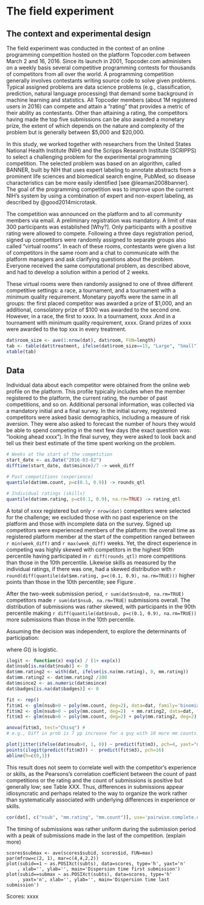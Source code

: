 The field experiment
=====================

The context and experimental design
--------------------------------------------

The field experiment was conducted in the context of an online programming competition hosted on the platform Topcoder.com between March 2 and 16, 2016. Since its launch in 2001, Topcoder.com administers on a weekly basis several competitive programming contests for thousands of competitors from all over the world. A programming competition generally involves contestants writing source code to solve given problems. Typical assigned problems are data science problems (e.g., classification, prediction, natural language processing) that demand some background in machine learning and statistics. All Topcoder members (about 1M registered users in 2016) can compete and attain a "rating" that provides a metric of their ability as contestants. Other than attaining a rating, the competitors having made the top five submissions can be also awarded a monetary prize, the extent of which depends on the nature and complexity of the problem but is generally between $5,000 and $20,000.

In this study, we worked together with researchers from the United States National Health Institute (NIH) and the Scripps Research Institute (SCRIPPS) to select a challenging problem for the experimental programming competition. The selected problem was based on an algorithm, called BANNER, built by NIH that uses expert labeling to annotate abstracts from a prominent life sciences and biomedical search engine, PubMed, so disease characteristics can be more easily identified [see @leaman2008banner]. The goal of the programming competition was to improve upon the current NIH's system by using a combination of expert and non-expert labeling, as described by @good2014microtask.

The competition was announced on the platform and to all community members via email. A preliminary registration was mandatory. A limit of max 300 participants was established [Why?]. Only participants with a positive rating were allowed to compete. Following a three days registration period, signed up competitors were randomly assigned to separate groups also called "virtual rooms". In each of these rooms, contestants were given a list of competitors in the same room and a chat to communicate with the platform managers and ask clarifying questions about the problem. Everyone received the same computational problem, as described above, and had to develop a solution within a period of 2 weeks.

These virtual rooms were then randomly assigned to one of three different competitive settings: a race, a tournament, and a tournament with a minimum quality requirement. Monetary payoffs were the same in all groups: the first placed competitor was awarded a prize of $1,000, and an additional, consolatory prize of $100 was awarded to the second one. However, in a race, the first to xxxx. In a tournament, xxxx .And in a tournament with minimum quality requirement, xxxx. Grand prizes of xxxx were awarded to the top xxx in every treatment. 

```r
dat$room_size <- ave(1:nrow(dat), dat$room, FUN=length)
tab <- table(dat$treatment, ifelse(dat$room_size==15, "Large", "Small"))
xtable(tab)
```
  
Data
---------

Individual data about each competitor were obtained from the online web profile on the platform. This profile typically includes when the member registered to the platform,  the current rating, the number of past competitions, and so on. Additional personal information,  was collected via a mandatory initial and a final survey.  In the initial survey, registered competitors were asked basic demographics, including a measure of risk aversion. They were also asked to forecast the number of hours they would be able to spend competing in the next few days (the exact question was: "looking ahead xxxx").  In the final survey, they were asked to look back and tell us their best estimate of the time spent working on the problem.


```r
# Weeks at the start of the competition
start_date <- as.Date("2016-03-02")
difftime(start_date, dat$msince)/7 -> week_diff

# Past competitions (experience)
quantile(dat$mm.count, p=c(0.1, 0.9)) -> rounds_qtl

# Individual ratings (skills)
quantile(dat$mm.rating, p=c(0.1, 0.9), na.rm=TRUE) -> rating_qtl

```

A total of xxxx registered but only `r nrow(dat)` competitors were selected for the challenge; we excluded those with no past experience on the platform and those with incomplete data on the survey. Signed up competitors were experienced members of the platform: the overall time as registered platform member at the start of the competition ranged between `r min(week_diff)` and `r max(week_diff)` weeks. Yet, the direct experience in competing was highly skewed with competitors in the highest 90th percentile having participated in `r diff(rounds_qtl)` more competitions than those in the 10th percentile. Likewise skills as measured by the individual ratings, if there was one, had a skewed distribution with `r round(diff(quantile(dat$mm.rating, p=c(0.1, 0.9), na.rm=TRUE)))` higher points than those in the 10th percentile; see Figure \ref{eq: distribution experience}. 

After the two-week submission period, `r sum(dat$nsub>0, na.rm=TRUE)` competitors made `r sum(dat$nsub, na.rm=TRUE)` submissions overall. The distribution of submissions was rather skewed, with participants in the 90th percentile making `r diff(quantile(dat$nsub, p=c(0.1, 0.9), na.rm=TRUE))` more submissions than those in the 10th percentile. 

Assuming the decision was independent, to explore the determinants of participation: 

\begin{equation}
  Pr(y=1) = G(\text{Rating}_{i} + \text{Experience}_{i} + \text{T}_{i})
\end{equation}

where $G()$ is logistic.

```r
ilogit <- function(x) exp(x) / (1+ exp(x))
dat$nsub[is.na(dat$nsub)] <- 0
dat$mm.rating2 <- with(dat, ifelse(is.na(mm.rating), 0, mm.rating))
dat$mm.rating2 <- dat$mm.rating2 /100
dat$msince2 <- as.numeric(dat$msince)
dat$badges[is.na(dat$badges)] <- 0

fit <- rep()
fit$m1 <- glm(nsub>0 ~ poly(mm.count, deg=2), data=dat, family='binomial')
fit$m2 <- glm(nsub>0 ~ poly(mm.count, deg=2)  + mm.rating2, data=dat, family='binomial')
fit$m3 <- glm(nsub>0 ~ poly(mm.count, deg=2) + poly(mm.rating2, deg=2) + poly(msince2, deg=3) + poly(mm.top10, deg=2) + poly(badges, deg=2), data=dat, family='binomial')

anova(fit$m3, test="Chisq") # 
# e.g., Diff in prob is 7 pp increase for a guy with 10 more mm counts.

plot(jitter(ifelse(dat$nsub>0, 1, 0)) ~ predict(fit$m3), pch=4, yaxt="n", col=ifelse(predict(fit$m3)>0, 2, 1))
points(ilogit(predict(fit$m3)) ~  predict(fit$m3), pch=16)
abline(h=c(0,1))
```

This result does not seem to correlate well with the competitor's experience or skills, as the Pearsons's correlation coefficient between the count of past competitions or the rating and the count of submissions is positive but generally low; see Table XXX. Thus, differences in submissions appear idiosyncratic and perhaps related to the way to organize the work rather than systematically associated with underlying differences in experience or skills.

```r
cor(dat[, c("nsub", "mm.rating", "mm.count")], use='pairwise.complete.obs')
```

The timing of submissions was rather uniform during the submission period with a peak of submissions made in the last of the competition. (explain more) 

```
scores$submax <- ave(scores$subid, scores$id, FUN=max)
par(mfrow=c(2, 1), mar=c(4,4,2,2))
plot(subid==1 ~ as.POSIXct(subts), data=scores, type='h', yaxt='n'
    , xlab='', ylab='', main='Dispersion time first submission')
plot(subid==submax ~ as.POSIXct(subts), data=scores, type='h'
    , yaxt='n', xlab='', ylab='', main='Dispersion time last submission')
```


Scores:  xxxx
 

